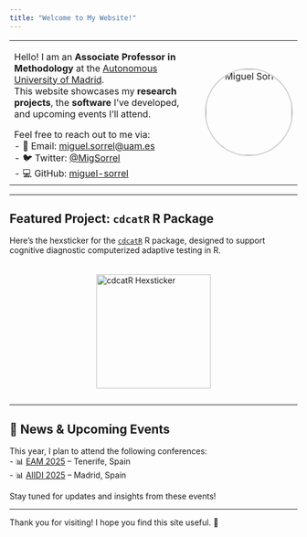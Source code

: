 ```yaml
---
title: "Welcome to My Website!"
---
```


<table style="width: 100%; border-collapse: collapse;">
  <tr>
    <td style="width: 70%; vertical-align: top; padding-right: 20px;">
      Hello! I am an **Associate Professor in Methodology** at the [Autonomous University of Madrid](https://www.uam.es/uam/en/inicio).  
      This website showcases my **research projects**, the **software** I've developed, and upcoming events I'll attend.  

      Feel free to reach out to me via:  
      - 📧 Email: [miguel.sorrel@uam.es](mailto:miguel.sorrel@uam.es)  
      - 🐦 Twitter: [@MigSorrel](https://x.com/MigSorrel)  
      - 💻 GitHub: [miguel-sorrel](https://github.com/miguel-sorrel)
    </td>
    <td style="width: 30%; text-align: center;">
      <img src="images/miguel-sorrel-small.png" alt="Miguel Sorrel" style="border-radius: 50%; width: 150px; border: 2px solid #ccc;">
    </td>
  </tr>
</table>

---

## Featured Project: `cdcatR` R Package
Here’s the hexsticker for the [`cdcatR`](https://cran.r-project.org/web/packages/cdcatR/index.html) R package, designed to support cognitive diagnostic computerized adaptive testing in R.

<div style="display: flex; justify-content: center; align-items: center; margin-top: 20px;">
  <img src="images/cdcatR_hex.png" alt="cdcatR Hexsticker" width="200">
</div>

---

## 📢 News & Upcoming Events
This year, I plan to attend the following conferences:  
- 📊 [EAM 2025](https://wp.ull.es/eam2025/) – Tenerife, Spain  
- 📊 [AIIDI 2025](https://sites.google.com/view/xiv-jornadas-aiidi-2025/inicio/) – Madrid, Spain  

Stay tuned for updates and insights from these events!

---

Thank you for visiting! I hope you find this site useful. 🚀
